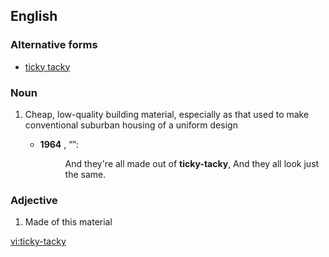 ==English==

===Alternative forms===
* [[ticky tacky]]

===Noun===
{{en-noun|-}}

# {{US}} Cheap, low-quality building material, especially as that used to make conventional suburban housing of a uniform design
#* '''1964''' {{w|Malvina Reynolds}}, “{{w|Little Boxes}}”:
#*:And they're all made out of '''ticky-tacky''', And they all look just the same.

===Adjective===
{{en-adj|-}}

# {{US}} Made of this material

[[vi:ticky-tacky]]